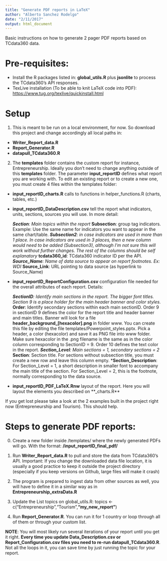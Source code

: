```yaml
---
title: "Generate PDF reports in LaTeX"
author: "Alberto Sanchez Rodelgo"
date: "2/11/2017"
output: html_document
---
```


Basic instructions on how to generate 2 pager PDF reports based on TCdata360 data. 

# Pre-requisites:

- Install the R packages listed in: **global_utils.R** plus **jsonlite** to process the TCdata360's API responses.
- TexLive installation (To be able to knit LaTeX code into PDF): <https://www.tug.org/texlive/quickinstall.html>

# Setup

1. This is meant to be run on a local environment, for now. So download this project and change accordingly all local paths in:

- **Writer_Report_data.R**
- **Report_Generator.R**
- **datapull_TCdata360.R**

2. The **templates** folder contains the custom report for instance, Entrepreneurship. Ideally you don't need to change anything outside of this **templates** folder. The parameter **input_reportID** defines what report you are working with. To edit an existing report or to create a new one, you must create 4 files within the templates folder:

  - **input_reportID_charts.R** calls to functions in helper_functions.R (charts, tables, etc.)
  - **input_reportID_DataDescription.csv** tell the report what indicators, units, sections, sources you will use. In more detail:

    ***Section**: Main topics within the report
    ***Subsection**: group tag indicators. Example: Use the same name for indicators you want to appear in the same chart/table. 
    ***Subsection2**: in case indicators are used in more than 1 place. In case indicators are used in 3 places, then a new column would need to be added (Subsection3), although I'm not sure this will work without further changes. The rest of the columns should be self explanatory
    ***tcdata360_id**: TCdata360 indicator ID per the API.
    ***Source_Name**: Name of data source to appear on report footnotes. Ex: WDI 
    ***Source_Link**: URL pointing to data source (as hyperlink to Source_Name)

  - **input_reportID_ReportConfiguration.csv** configuration file needed for the overall attributes of each report. Details:
  
    ***SectionID**: Identify main sections in the report. The bigger font titles. Section 9 is a place holder for the main header banner and color styles.
    ***Order**: Identify secondary sections within each main sectionID. Order 9 in sectionID 9 defines the color for the report title and header banner and main titles. Banner will look for a file **header_background_[hexacolor].png** in folder www. You can create this file by editing the file templates/Powerpoint_styles.pptx. Pick a header, a color (hexacolor) and save it as PNG file into www folder. Make sure hexacolor in the .png filename is the same as in the color column corresponding to SectionID = 9. 
    Order 10 defines the text color in the report.
    ***Section_Level**: Main sections = 1, secondary sections = 2
    ***Section**: Section title. For sections without subsection title, you must create a new row and leave this column empty. 
    ***Section_Description**: For Section_Level = 1, a short description in smaller font to accompany the main title of the section. For Section_Level = 2, this is the footnote, normally corresponding to the data source.
  
  - **input_reportID_PDF_LaTeX.Rnw** layout of the report. Here you will layout the elements you described on **_charts.R** 

If you get lost please take a look at the 2 examples built in the project right now (Entrepreneurship and Tourism). This should help.

# Steps to generate PDF reports:

0. Create a new folder inside /templates/ where the newly generated PDFs will go. With the format: **/input_reportID_final_pdf/**

1. Run **Writer_Report_data.R** to pull and store the data from TCdata360's API. Important: If you change the downloaded data file location, it is usually a good practice to keep it outside the project directory (especially if you keep versions on Github, large files will make it crash)

2. The program is prepared to ingest data from other sources as well, you will have to define it in a similar way as in **Entrepreneurship_extraData.R**

3. Update the List topics on global_utils.R:
topics <- c("Entrepreneurship","Tourism",**"my_new_report"**)

4. Run **Report_Generator.R**. You can run it for 1 country or loop through all of them or through your custom list. 

**NOTE**: You will most likely run several iterations of your report until you get it right. **Every time you update Data_Description.csv or Report_Configuration.csv files you need to re-run datapull_TCdata360.R**. Not all the loops in it, you can save time by just running the topic for your report. 


